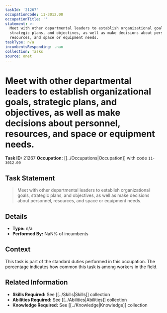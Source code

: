 ```yaml
---
taskId: '21267'
occupationCode: 11-3012.00
occupationTitle: ''
statement: >-
  Meet with other departmental leaders to establish organizational goals,
  strategic plans, and objectives, as well as make decisions about personnel,
  resources, and space or equipment needs.
taskType: n/a
incumbentsResponding: .nan
collection: Tasks
source: onet
---
```

# Meet with other departmental leaders to establish organizational goals, strategic plans, and objectives, as well as make decisions about personnel, resources, and space or equipment needs.

**Task ID:** 21267
**Occupation:** [[../Occupations|Occupation]] with code `11-3012.00`

## Task Statement

> Meet with other departmental leaders to establish organizational goals, strategic plans, and objectives, as well as make decisions about personnel, resources, and space or equipment needs.

## Details

- **Type:** n/a
- **Performed By:** NaN% of incumbents

## Context

This task is part of the standard duties performed in this occupation. The percentage indicates how common this task is among workers in the field.

## Related Information

- **Skills Required:** See [[../Skills|Skills]] collection
- **Abilities Required:** See [[../Abilities|Abilities]] collection
- **Knowledge Required:** See [[../Knowledge|Knowledge]] collection
